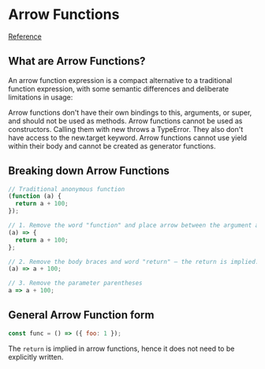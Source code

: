 # Arrow Functions

[Reference](https://developer.mozilla.org/en-US/docs/Web/JavaScript/Reference/Functions/Arrow_functions)

## What are Arrow Functions?

An arrow function expression is a compact alternative to a traditional function expression, with some semantic differences and deliberate limitations in usage:

Arrow functions don't have their own bindings to this, arguments, or super, and should not be used as methods.
Arrow functions cannot be used as constructors. Calling them with new throws a TypeError. They also don't have access to the new.target keyword.
Arrow functions cannot use yield within their body and cannot be created as generator functions.

## Breaking down Arrow Functions

```js copy
// Traditional anonymous function
(function (a) {
  return a + 100;
});

// 1. Remove the word "function" and place arrow between the argument and opening body bracket
(a) => {
  return a + 100;
};

// 2. Remove the body braces and word "return" — the return is implied.
(a) => a + 100;

// 3. Remove the parameter parentheses
a => a + 100;
```

## General Arrow Function form

```js copy
const func = () => ({ foo: 1 });
```

The `return` is implied in arrow functions, hence it does not need to be explicitly written.